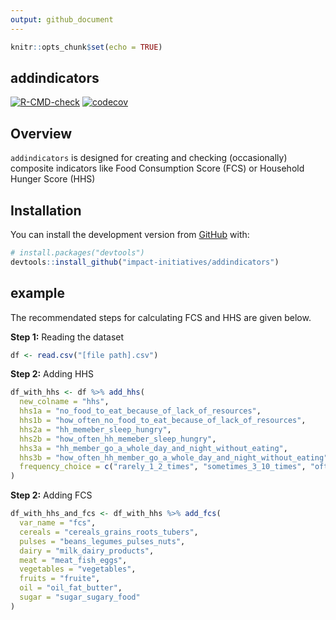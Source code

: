 ```yaml
---
output: github_document
---
```


```r
knitr::opts_chunk$set(echo = TRUE)
```
## addindicators

  <!-- badges: start -->
  [![R-CMD-check](https://github.com/impact-initiatives/addindicators/actions/workflows/R-CMD-check.yaml/badge.svg)](https://github.com/impact-initiatives/addindicators/actions/workflows/R-CMD-check.yaml)
[![codecov](https://codecov.io/gh/impact-initiatives/addindicators/branch/master/graph/badge.svg?token=RlTJbum32D)](https://codecov.io/gh/impact-initiatives/addindicators)


  <!-- badges: end -->



## Overview
`addindicators` is designed for creating and checking (occasionally) composite indicators like Food Consumption Score (FCS) or Household Hunger Score (HHS) 

## Installation

You can install the development version from [GitHub](https://github.com/) with:

``` r
# install.packages("devtools")
devtools::install_github("impact-initiatives/addindicators")
```


## example

The recommendated steps for calculating FCS and HHS are given below. 

**Step 1:** Reading the dataset
``` r
df <- read.csv("[file path].csv")
```

**Step 2:** Adding HHS

``` r
df_with_hhs <- df %>% add_hhs(
  new_colname = "hhs",
  hhs1a = "no_food_to_eat_because_of_lack_of_resources",
  hhs1b = "how_often_no_food_to_eat_because_of_lack_of_resources",
  hhs2a = "hh_memeber_sleep_hungry",
  hhs2b = "how_often_hh_memeber_sleep_hungry",
  hhs3a = "hh_member_go_a_whole_day_and_night_without_eating",
  hhs3b = "how_often_hh_member_go_a_whole_day_and_night_without_eating",
  frequency_choice = c("rarely_1_2_times", "sometimes_3_10_times", "often_10_plus_times")
)
```

**Step 2:** Adding FCS

``` r
df_with_hhs_and_fcs <- df_with_hhs %>% add_fcs(
  var_name = "fcs",
  cereals = "cereals_grains_roots_tubers",
  pulses = "beans_legumes_pulses_nuts",
  dairy = "milk_dairy_products",
  meat = "meat_fish_eggs",
  vegetables = "vegetables",
  fruits = "fruite",
  oil = "oil_fat_butter",
  sugar = "sugar_sugary_food"
)
```




